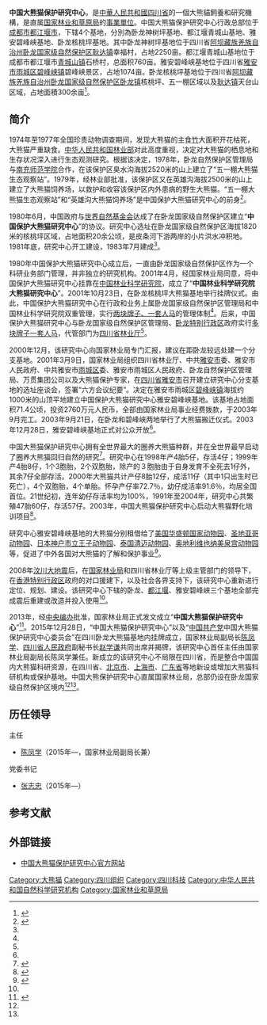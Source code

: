 '''中国大熊猫保护研究中心'''，是[[中華人民共和國|中華人民共和國]][[四川省|四川省]]的一個大熊貓飼養和研究機構，是直属[[国家林业和草原局|国家林业和草原局]]的[[事業單位|事業單位]]。中国大熊猫保护研究中心行政总部位于[[成都市|成都市]][[都江堰市|都江堰市]]，下辖4个基地，分別為卧龙神树坪基地、都江堰青城山基地、雅安碧峰峡基地、卧龙核桃坪基地。其中卧龙神树坪基地位于四川省[[阿坝藏族羌族自治州|阿坝藏族羌族自治州]][[卧龙国家级自然保护区|卧龙国家级自然保护区]][[耿达镇|耿达镇]]幸福村，占地2250亩。都江堰青城山基地位于成都市都江堰市[[青城山镇|青城山镇]]石桥村，总面积760亩。雅安碧峰峡基地位于四川省[[雅安市|雅安市]][[雨城区|雨城区]][[碧峰峡镇|碧峰峡镇]]碧峰峡景区，占地1074亩。卧龙核桃坪基地位于四川省[[阿坝藏族羌族自治州|阿坝藏族羌族自治州]][[卧龙国家级自然保护区|卧龙国家级自然保护区]][[卧龙镇_(汶川县)|卧龙镇]]核桃坪、五一棚区域以及[[耿达镇|耿达镇]]天台山区域，占地面積300余亩<ref>{{cite news |title=全新起航，引领大熊猫保护新发展 |url=https://www.forestry.gov.cn/dxm/5288/20201104/095336832861934.html |accessdate=2021-07-19 |archive-date=2021-07-19 |archive-url=https://web.archive.org/web/20210719104036/https://www.forestry.gov.cn/dxm/5288/20201104/095336832861934.html |dead-url=no }}</ref>。

==简介==
1974年至1977年全国珍贵动物调查期间，发现大熊猫的主食[[竹|竹]]大面积开花枯死，大熊猫严重缺食。[[中华人民共和国林业部|中华人民共和国林业部]]对此高度重视，决定对大熊猫的栖息地和生存状况深入进行生态观测研究。根据该决定，1978年，卧龙自然保护区管理局与[[西华师范大学|南充师范学院]]合作，在该保护区臭水沟海拔2520米的山上建立了“五一棚大熊猫生态观察站”。1979年，经林业部批准，该保护区又在英雄沟海拔2500米的山上建立了大熊猫饲养场，以救护和收容该保护区内外患病的野生大熊猫。“五一棚大熊猫生态观察站”和“英雄沟大熊猫饲养场”是中国保护大熊猫研究中心的前身<ref name=sichuan>{{Cite web |url = http://www.scly.gov.cn/contentFile/201603/1457488304860.html |title = 中国保护大熊猫研究中心——机构设置 |author =  |date = 2016-04-08 |publisher = 四川省林业厅 |language =  |accessdate =  |quote =  |archive-url = https://web.archive.org/web/20170915160742/http://www.scly.gov.cn/contentFile/201603/1457488304860.html |archive-date = 2017-09-15 |dead-url = yes }}</ref>。

1980年6月，中国政府与[[世界自然基金会|世界自然基金会]]达成了在卧龙国家级自然保护区建立“'''中国保护大熊猫研究中心'''”的协议。研究中心选址在卧龙国家级自然保护区海拔1820米的核桃坪区域，占地面积20余公顷，是皮条河下游两岸的小片洪水冲积地。1981年底，研究中心开工建设，1983年7月建成<ref name=sichuan/>。

1980年中国保护大熊猫研究中心成立后，一直由卧龙国家级自然保护区作为一个科研业务部门管理，并非独立的研究机构。2001年4月，经国家林业局同意，将中国保护大熊猫研究中心挂靠在[[中国林业科学研究院|中国林业科学研究院]]，成立了“'''中国林业科学研究院大熊猫研究中心'''”。2001年10月23日，在卧龙核桃坪大熊猫基地举行挂牌仪式。由此，中国保护大熊猫研究中心在行政和业务上属卧龙国家级自然保护区管理局和中国林业科学研究院双重管理，实行[[两块牌子一套人马|两块牌子、一套人马]]的管理体制<ref name=sichuan/>。后来，中国保护大熊猫研究中心与卧龙国家级自然保护区管理局、[[卧龙特别行政区|卧龙特别行政区]]政府实行[[两块牌子一套人马|多块牌子一套人马]]，代管部门为[[四川省林业厅|四川省林业厅]]<ref name=xhw/>。

2000年12月，该研究中心向国家林业局专门汇报，建议在距卧龙较远处建一个分支基地。2001年3月9日，国家林业局组织四川省林业厅、中共[[雅安市|雅安市]]委、雅安市人民政府、中共雅安市[[雨城区|雨城区]]委、雅安市雨城区人民政府、卧龙自然保护区管理局、万贯集团公司以及大熊猫保护专家，在[[四川省|四川省]][[雅安市|雅安市]]召开建立研究中心分支基地的选址座谈会，签署“六方会议纪要”。决定在雅安市雨城区[[碧峰峡镇|碧峰峡镇]]海拔约1000米的山顶平地建立中国保护大熊猫研究中心雅安碧峰峡基地。该基地占地面积71.4公顷，投资2760万元人民币，全部由国家林业局事业经费拨款，于2003年9月完工。2003年9月21日，在卧龙和碧峰峡两地举行了大熊猫搬迁仪式。2003年12月28日，雅安碧峰峡基地正式对公众开放<ref name=sichuan/>。

中国大熊猫保护研究中心拥有全世界最大的圈养大熊猫种群，并在全世界最早启动了圈养大熊猫回归自然的研究<ref name=xhw>{{Cite web  |url =http://news.xinhuanet.com/politics/2015-12/29/c_1117615302.htm  |title =中国保护大熊猫研究中心正式挂牌成立  |author =  |date =2015-12-29  |publisher =新华网  |language =  |accessdate =  |quote =  |archive-date =2015-12-29  |archive-url =https://web.archive.org/web/20151229082959/http://news.xinhuanet.com/politics/2015-12/29/c_1117615302.htm  |dead-url =no  }}</ref>。研究中心在1998年产4胎5仔，存活4仔；1999年产4胎8仔，1个3胞胎，2个双胞胎，除产的３胞胎由于自身发育不全死去1仔外，其余7仔全部存活。2000年大熊猫共计产仔8胎12仔，成活11仔（其中1只出生时已死亡），4个双胞胎，4个单胎。怀孕产仔率72.7％，幼仔成活率91.6％，均居全国首位。21世纪初，连年幼仔存活率均为100%，1991年至2004年，研究中心共繁殖47胎60仔，存活57仔。2003年，中国大熊猫保护研究中心启动大熊猫野化培训项目<ref>{{cite news |title=野化放归大熊猫“小核桃”放归三年后首次亮相 |url=https://china.huanqiu.com/article/46IvB0BmWu4 |accessdate=2022-01-07 |archive-date=2022-01-07 |archive-url=https://web.archive.org/web/20220107104909/https://china.huanqiu.com/article/46IvB0BmWu4 |dead-url=no }}</ref>。

研究中心雅安碧峰峡基地的大熊猫分别租借给了[[美国|美国]][[华盛顿国家动物园|华盛顿国家动物园]]、[[圣地亚哥动物园|圣地亚哥动物园]]、[[日本|日本]][[神户市立王子动物园|神户市立王子动物园]]、[[泰国|泰国]][[清迈动物园|清迈动物园]]、[[奥地利|奥地利]][[维也纳|维也纳]][[美泉宫动物园|美泉宫动物园]]等，促进了中外各国对大熊猫的了解和保护事业<ref name=tianfu>{{cite book|author1=张承隆|title=天府之国四川 2|date=2015年4月|location=北京|publisher=中国旅游出版社|isbn=978-7-5032-5200-6|pages=126|accessdate=}}</ref>。

2008年[[汶川大地震|汶川大地震]]后，在[[国家林业局|国家林业局]]和四川省林业厅等上级主管部门的领导下，在[[香港特别行政区|香港特别行政区]]政府的对口援建下，以及社会各界支持下，该研究中心重新进行定位、规划、建设。该研究中心下辖的卧龙、[[都江堰|都江堰]]、雅安碧峰峡三个基地全部完成震后重建或改造并投入使用<ref name=xhw/>。

2013年，经[[中央编办|中央编办]]批准，国家林业局正式发文成立“'''中国大熊猫保护研究中心'''”<ref name=zxw>{{Cite web |url = http://www.chinanews.com/df/2015/12-28/7691581.shtml |title = “中国大熊猫保护研究中心”正式挂牌 |author =  |date = 2015-12-28 |publisher = 中国新闻网 |language =  |accessdate =  |quote =  |archive-date = 2020-05-27 |archive-url = https://web.archive.org/web/20200527173240/http://www.chinanews.com/df/2015/12-28/7691581.shtml |dead-url = no }}</ref>。2015年12月28日，“中国大熊猫保护研究中心”以及“[[中国共产党|中国共产党]]中国大熊猫保护研究中心委员会”在四川卧龙大熊猫基地内挂牌成立，国家林业局副局长[[陈凤学|陈凤学]]、[[四川省人民政府|四川省人民政府]]副秘书长[[赵学谦|赵学谦]]共同出席并揭牌，该研究中心首任主任由国家林业局副局长陈凤学兼任。新成立的该研究中心不局限在四川省，而是整合中国国内大熊猫科研资源，在四川省、[[北京市|北京市]]、[[上海市|上海市]]、[[广东省|广东省]]等地新设或增加大熊猫科研机构或保护基地。中国大熊保护研究中心直属国家林业局，总部仍设在卧龙国家级自然保护区境内<ref name=xhw/><ref name=zxw/>。

==历任领导==
{{col-begin}}
{{col-2}}
; 主任
*[[陈凤学|陈凤学]]（2015年—，国家林业局副局长兼）
{{col-2}}
; 党委书记
*[[张志忠|张志忠]]（2015年—）
{{col-end}}

==参考文献==
{{reflist}}

==外部链接==
*[https://web.archive.org/web/20170915204313/http://www.forestry.gov.cn/portal/dxm/ 中国大熊猫保护研究中心官方网站]

[[Category:大熊猫|Category:大熊猫]]
[[Category:四川组织|Category:四川组织]]
[[Category:四川科技|Category:四川科技]]
[[Category:中华人民共和国自然科学研究机构|Category:中华人民共和国自然科学研究机构]]
[[Category:国家林业和草原局|Category:国家林业和草原局]]